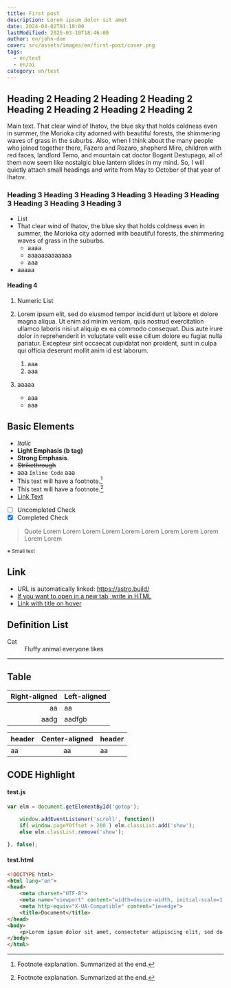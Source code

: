 ```yaml
---
title: First post
description: Lorem ipsum dolor sit amet
date: 2024-04-02T01:10:00
lastModified: 2025-03-10T18:46:00
author: en/john-doe
cover: src/assets/images/en/first-post/cover.png
tags:
  - en/test
  - en/ai
category: en/test
---
```

## Heading 2 Heading 2 Heading 2 Heading 2 Heading 2 Heading 2 Heading 2 Heading 2

Main text. That clear wind of Ihatov, the blue sky that holds coldness even in summer, the Morioka city adorned with beautiful forests, the shimmering waves of grass in the suburbs. Also, when I think about the many people who joined together there, Fazero and Rozaro, shepherd Miro, children with red faces, landlord Temo, and mountain cat doctor Bogant Destupago, all of them now seem like nostalgic blue lantern slides in my mind. So, I will quietly attach small headings and write from May to October of that year of Ihatov.

### Heading 3 Heading 3 Heading 3 Heading 3 Heading 3 Heading 3 Heading 3 Heading 3 Heading 3

- List
- That clear wind of Ihatov, the blue sky that holds coldness even in summer, the Morioka city adorned with beautiful forests, the shimmering waves of grass in the suburbs.
    - aaaa
    - aaaaaaaaaaaaa
    - aaa
- aaaaa

#### Heading 4

1. Numeric List
2. Lorem ipsum elit, sed do eiusmod tempor incididunt ut labore et dolore magna aliqua. Ut enim ad minim veniam, quis nostrud exercitation ullamco laboris nisi ut aliquip ex ea commodo consequat. Duis aute irure dolor in reprehenderit in voluptate velit esse cillum dolore eu fugiat nulla pariatur. Excepteur sint occaecat cupidatat non proident, sunt in culpa qui officia deserunt mollit anim id est laborum.
    1. aaa
    1. aaa
3. aaaaa

    - aaa
    - aaa

## Basic Elements

- _Italic_
- <b>Light Emphasis (b tag)</b>
- **Strong Emphasis**.
- ~~Strikethrough~~
- aaa `Inline Code` aaa
- This text will have a footnote.[^1]
- This text will have a footnote.[^2]
- [Link Text](https://astro.build/)
- [ ] Uncompleted Check
- [x] Completed Check

[^1]: Footnote explanation. Summarized at the end.
[^2]: Footnote explanation. Summarized at the end.

> Quote Lorem Lorem Lorem Lorem Lorem Lorem Lorem Lorem Lorem Lorem Lorem

<small>※ Small text</small>

## Link

- URL is automatically linked: https://astro.build/
- <a href="https://astro.build/" target="brank_">If you want to open in a new tab, write in HTML</a>
- [Link with title on hover](https://astro.build/ "Hello")

## Definition List

<dl>
    <dt>Cat</dt>
    <dd>Fluffy animal everyone likes</dd>
</dl>

---

## Table

Right-aligned | Left-aligned
--:|:--
aa | aa
aadg | aadfgb

header | Center-aligned | header
:--|:--:|:--
aa | aa | aa

## CODE Highlight

#### test.js

```js
var elm = document.getElementById('gotop');

    window.addEventListener('scroll', function()
    if( window.pageYOffset > 200 ) elm.classList.add('show');
    else elm.classList.remove('show');

}, false);
```

#### test.html

```html
<!DOCTYPE html>
<html lang="en">
<head>
    <meta charset="UTF-8">
    <meta name="viewport" content="width=device-width, initial-scale=1.0">
    <meta http-equiv="X-UA-Compatible" content="ie=edge">
    <title>Document</title>
</head>
<body>
    <p>Lorem ipsum dolor sit amet, consectetur adipiscing elit, sed do eiusmod tempor incididunt ut labore et dolore magna aliqua. Ut enim ad minim veniam, quis nostrud exercitation ullamco laboris nisi ut aliquip ex ea commodo consequat. Duis aute irure dolor in reprehenderit in voluptate velit esse cillum dolore eu fugiat nulla pariatur. Excepteur sint occaecat cupidatat non proident, sunt in culpa qui officia deserunt mollit anim id est laborum.</p>
</body>
</html>
```
